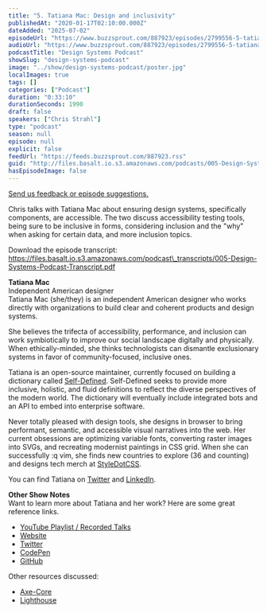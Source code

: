 ```yaml
---
title: "5. Tatiana Mac: Design and inclusivity"
publishedAt: "2020-01-17T02:10:00.000Z"
dateAdded: "2025-07-02"
episodeUrl: "https://www.buzzsprout.com/887923/episodes/2799556-5-tatiana-mac-design-and-inclusivity.mp3"
audioUrl: "https://www.buzzsprout.com/887923/episodes/2799556-5-tatiana-mac-design-and-inclusivity.mp3"
podcastTitle: "Design Systems Podcast"
showSlug: "design-systems-podcast"
image: "../show/design-systems-podcast/poster.jpg"
localImages: true
tags: []
categories: ["Podcast"]
duration: "0:33:10"
durationSeconds: 1990
draft: false
speakers: ["Chris Strahl"]
type: "podcast"
season: null
episode: null
explicit: false
feedUrl: "https://feeds.buzzsprout.com/887923.rss"
guid: "http://files.basalt.io.s3.amazonaws.com/podcasts/005-Design-Systems-Podcast.mp3"
hasEpisodeImage: false
---
```

[Send us feedback or episode suggestions.](https://www.buzzsprout.com/twilio/text_messages/887923/open_sms)

Chris talks with Tatiana Mac about ensuring design systems, specifically components, are accessible. The two discuss accessibility testing tools, being sure to be inclusive in forms, considering inclusion and the "why" when asking for certain data, and more inclusion topics.  
  
Download the episode transcript:  
https://files.basalt.io.s3.amazonaws.com/podcast\_transcripts/005-Design-Systems-Podcast-Transcript.pdf  

**Tatiana Mac**  
Independent American designer  
Tatiana Mac (she/they) is an independent American designer who works directly with organizations to build clear and coherent products and design systems.

She believes the trifecta of accessibility, performance, and inclusion can work symbiotically to improve our social landscape digitally and physically. When ethically-minded, she thinks technologists can dismantle exclusionary systems in favor of community-focused, inclusive ones.

Tatiana is an open-source maintainer, currently focused on building a dictionary called [Self-Defined](https://www.selfdefined.app/). Self-Defined seeks to provide more inclusive, holistic, and fluid definitions to reflect the diverse perspectives of the modern world. The dictionary will eventually include integrated bots and an API to embed into enterprise software.

Never totally pleased with design tools, she designs in browser to bring performant, semantic, and accessible visual narratives into the web. Her current obsessions are optimizing variable fonts, converting raster images into SVGs, and recreating modernist paintings in CSS grid. When she can successfully :q vim, she finds new countries to explore (36 and counting) and designs tech merch at [StyleDotCSS](https://www.styledotcss.com/).  
  
You can find Tatiana on [Twitter](https://twitter.com/TatianaTMac) and [LinkedIn](https://linkedin.com/in/tatianamac).  
  
**Other Show Notes**  
Want to learn more about Tatiana and her work? Here are some great reference links.

-   [YouTube Playlist / Recorded Talks](https://www.youtube.com/watch?list=PLPhd673abXl7PPmhS4FmuTgPmOyv_xvYy&time_continue=1&v=Hzs_8e3Xhhc&feature=emb_title)
-   [Website](https://www.tatianamac.com/)
-   [Twitter](https://www.twitter.com/tatianatmac/)
-   [CodePen](https://codepen.io/tatianamac/)
-   [GitHub](https://github.com/tatianamac/)

Other resources discussed:

-   [Axe-Core](https://www.deque.com/axe/)
-   [Lighthouse](https://developers.google.com/web/tools/lighthouse)
